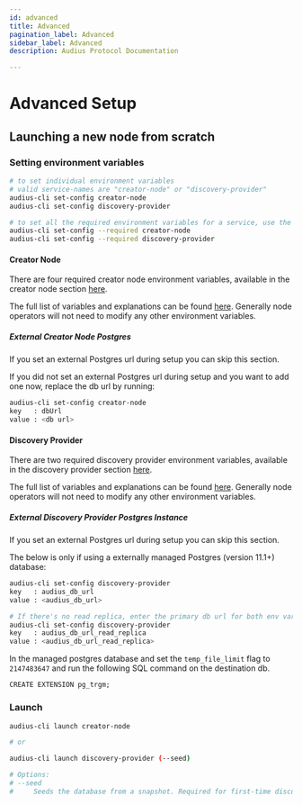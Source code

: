 ```yaml
---
id: advanced
title: Advanced
pagination_label: Advanced
sidebar_label: Advanced
description: Audius Protocol Documentation

---
```


# Advanced Setup

## Launching a new node from scratch

### Setting environment variables

```sh
# to set individual environment variables
# valid service-names are "creator-node" or "discovery-provider"
audius-cli set-config creator-node
audius-cli set-config discovery-provider

# to set all the required environment variables for a service, use the --required flag
audius-cli set-config --required creator-node
audius-cli set-config --required discovery-provider
```

#### Creator Node

There are four required creator node environment variables, available in the creator node section [here](/token/running-a-node/setup/installation#creator-node).

The full list of variables and explanations can be found [here](https://github.com/AudiusProject/audius-protocol/blob/main/creator-node/src/config.js). Generally node operators will not need to modify any other environment variables.

##### External Creator Node Postgres

If you set an external Postgres url during setup you can skip this section.

If you did not set an external Postgres url during setup and you want to add one now, replace the db url by running:

```sh
audius-cli set-config creator-node
key   : dbUrl
value : <db url>
```

#### Discovery Provider

There are two required discovery provider environment variables, available in the discovery provider section [here](/token/running-a-node/setup/installation#discovery-provider).

The full list of variables and explanations can be found [here](https://github.com/AudiusProject/audius-protocol/blob/main/packages/discovery-provider/default_config.ini). Generally node operators will not need to modify any other environment variables.

##### External Discovery Provider Postgres Instance

If you set an external Postgres url during setup you can skip this section.

The below is only if using a externally managed Postgres (version 11.1+) database:

```sh
audius-cli set-config discovery-provider
key   : audius_db_url
value : <audius_db_url>

# If there's no read replica, enter the primary db url for both env vars.
audius-cli set-config discovery-provider
key   : audius_db_url_read_replica
value : <audius_db_url_read_replica>
```

In the managed postgres database and set the `temp_file_limit` flag to `2147483647` and run the following SQL command on the destination db.

```
CREATE EXTENSION pg_trgm;
```

### Launch

```sh
audius-cli launch creator-node

# or

audius-cli launch discovery-provider (--seed)

# Options:
# --seed
#     Seeds the database from a snapshot. Required for first-time discovery setup.
```
